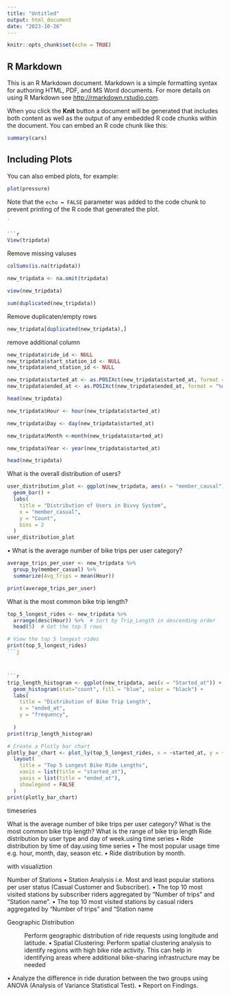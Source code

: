 ```yaml
---
title: "Untitled"
output: html_document
date: "2023-10-26"
---
```


```r
knitr::opts_chunk$set(echo = TRUE)
```

## R Markdown

This is an R Markdown document. Markdown is a simple formatting syntax for authoring HTML, PDF, and MS Word documents. For more details on using R Markdown see <http://rmarkdown.rstudio.com>.

When you click the **Knit** button a document will be generated that includes both content as well as the output of any embedded R code chunks within the document. You can embed an R code chunk like this:

```r
summary(cars)
```

## Including Plots

You can also embed plots, for example:

```r
plot(pressure)
```

Note that the `echo = FALSE` parameter was added to the code chunk to prevent printing of the R code that generated the plot.


```r
`

```r

View(tripdata)
```
Remove missing valuses
```r
colSums(is.na(tripdata))
```

```r
new_tripdata <- na.omit(tripdata)
```

```r
view(new_tripdata)
```




```r
sum(duplicated(new_tripdata))
```

Remove duplicaten/empty rows
```r
new_tripdata[duplicated(new_tripdata),]
```




remove additional column
```r
new_tripdata$ride_id <- NULL
new_tripdata$start_station_id <- NULL
new_tripdata$end_station_id <- NULL
```

```r
new_tripdata$started_at <- as.POSIXct(new_tripdata$started_at, format = "%d/%m/%Y %H:%M")
new_tripdata$ended_at <- as.POSIXct(new_tripdata$ended_at, format = "%d/%m/%Y %H:%M")

head(new_tripdata)
```

```r
new_tripdata$Hour <- hour(new_tripdata$started_at)

new_tripdata$Day <- day(new_tripdata$started_at)

new_tripdata$Month <-month(new_tripdata$started_at)

new_tripdata$Year <- year(new_tripdata$started_at)

head(new_tripdata)
```

What is the overall distribution of users?

```r
user_distribution_plot <- ggplot(new_tripdata, aes(x = "member_causal")) +
  geom_bar() +
  labs(
    title = "Distribution of Users in Divvy System",
    x = "member_casual",
    y = "Count",
    bins = 2
  )
user_distribution_plot
```

• What is the average number of bike trips per user category?
```r
average_trips_per_user <- new_tripdata %>%
  group_by(member_casual) %>%
  summarize(Avg_Trips = mean(Hour))

print(average_trips_per_user)


```

What is the most common bike trip length?

```r
top_5_longest_rides <- new_tripdata %>%
  arrange(desc(Hour)) %>%  # Sort by Trip_Length in descending order
  head(5)  # Get the top 5 rows

# View the top 5 longest rides
print(top_5_longest_rides)
```j



```r

trip_length_histogram <- ggplot(new_tripdata, aes(x = "Started_at")) +
  geom_histogram(stat="count", fill = "blue", color = "black") +
  labs(
    title = "Distribution of Bike Trip Length",
    x = "ended_at",
    y = "frequency",
    
  )
print(trip_length_histogram)
```




```r
# Create a Plotly bar chart
plotly_bar_chart <- plot_ly(top_5_longest_rides, x = ~started_at, y = ~rownames(top_5_longest_rides), type = "bar", orientation = "h") %>%
  layout(
    title = "Top 5 Longest Bike Ride Lengths",
    xaxis = list(title = "started_at"),
    yaxis = list(title = "ended_at"),
    showlegend = FALSE
  )
print(plotly_bar_chart)

```




timeseries

What is the average number of bike trips per user category?
 What is the most common bike trip length?
 What is the range of bike trip length
 Ride distribution by user type and day of week.using time series
• Ride distribution by time of day.using time series
• The most popular usage time e.g. hour, month, day, season etc.
• Ride distribution by month.

with visualiztion

Number of Stations
• Station Analysis i.e. Most and least popular stations per user status
(Casual Customer and Subscriber).
• The top 10 most visited stations by subscriber riders aggregated by
"Number of trips" and "Station name".
• The top 10 most visited stations by casual riders  aggregated by "Number 
of trips" and "Station name

Geographic Distribution

: Perform geographic distribution of ride
requests using longitude and latitude.
• Spatial Clustering: Perform spatial clustering analysis to identify regions
with high bike ride activity. This can help in identifying areas where
additional bike-sharing infrastructure may be needed

• Analyze the difference in ride duration between the two groups using
ANOVA (Analysis of Variance Statistical Test).
• Report on Findings.






